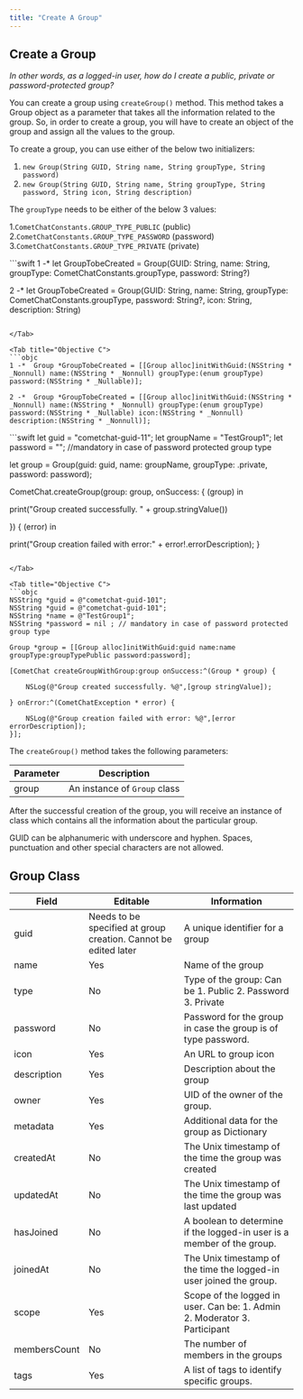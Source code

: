 ```yaml
---
title: "Create A Group"
---
```




## Create a Group

*In other words, as a logged-in user, how do I create a public, private or password-protected group?*

You can create a group using `createGroup()` method. This method takes a Group object as a parameter that takes all the information related to the group. So, in order to create a group, you will have to create an object of the group and assign all the values to the group.

To create a group, you can use either of the below two initializers:

1. `new Group(String GUID, String name, String groupType, String password)`
2. `new Group(String GUID, String name, String groupType, String password, String icon, String description)`

The `groupType` needs to be either of the below 3 values:

1.`CometChatConstants.GROUP_TYPE_PUBLIC` (public) 2.`CometChatConstants.GROUP_TYPE_PASSWORD` (password) 3.`CometChatConstants.GROUP_TYPE_PRIVATE` (private)

<Tabs>
<Tab title="Swift">
```swift
1 -* let GroupTobeCreated = Group(GUID: String, name: String, groupType: CometChatConstants.groupType, password: String?)

2 -* let GroupTobeCreated = Group(GUID: String, name: String, groupType: CometChatConstants.groupType, password: String?, icon: String, description: String)
```

</Tab>

<Tab title="Objective C">
```objc
1 -*  Group *GroupTobeCreated = [[Group alloc]initWithGuid:(NSString * _Nonnull) name:(NSString * _Nonnull) groupType:(enum groupType) password:(NSString * _Nullable)];
    
2 -*  Group *GroupTobeCreated = [[Group alloc]initWithGuid:(NSString * _Nonnull) name:(NSString * _Nonnull) groupType:(enum groupType) password:(NSString * _Nullable) icon:(NSString * _Nonnull) description:(NSString * _Nonnull)];
```

</Tab>

</Tabs>

<Tabs>
<Tab title="Swift">
```swift
let guid = "cometchat-guid-11";
let groupName = "TestGroup1";
let password = ""; //mandatory in case of password protected group type

let group = Group(guid: guid, name: groupName, groupType: .private, password: password);

CometChat.createGroup(group: group, onSuccess: { (group) in

  print("Group created successfully. " + group.stringValue())

}) { (error) in

  print("Group creation failed with error:" + error!.errorDescription);
}
```

</Tab>

<Tab title="Objective C">
```objc
NSString *guid = @"cometchat-guid-101";
NSString *guid = @"cometchat-guid-101";
NSString *name = @"TestGroup1";
NSString *password = nil ; // mandatory in case of password protected group type

Group *group = [[Group alloc]initWithGuid:guid name:name groupType:groupTypePublic password:password];

[CometChat createGroupWithGroup:group onSuccess:^(Group * group) {
    
    NSLog(@"Group created successfully. %@",[group stringValue]);
    
} onError:^(CometChatException * error) {
    
    NSLog(@"Group creation failed with error: %@",[error errorDescription]);
}];
```

</Tab>

</Tabs>

The `createGroup()` method takes the following parameters:

| Parameter | Description                  |
| --------- | ---------------------------- |
| group     | An instance of `Group` class |

After the successful creation of the group, you will receive an instance of class which contains all the information about the particular group.

<Warning>

GUID can be alphanumeric with underscore and hyphen. Spaces, punctuation and other special characters are not allowed.

</Warning>

## Group Class

| Field        | Editable                                                        | Information                                                               |
| ------------ | --------------------------------------------------------------- | ------------------------------------------------------------------------- |
| guid         | Needs to be specified at group creation. Cannot be edited later | A unique identifier for a group                                           |
| name         | Yes                                                             | Name of the group                                                         |
| type         | No                                                              | Type of the group: Can be 1. Public 2. Password 3. Private                |
| password     | No                                                              | Password for the group in case the group is of type password.             |
| icon         | Yes                                                             | An URL to group icon                                                      |
| description  | Yes                                                             | Description about the group                                               |
| owner        | Yes                                                             | UID of the owner of the group.                                            |
| metadata     | Yes                                                             | Additional data for the group as Dictionary                               |
| createdAt    | No                                                              | The Unix timestamp of the time the group was created                      |
| updatedAt    | No                                                              | The Unix timestamp of the time the group was last updated                 |
| hasJoined    | No                                                              | A boolean to determine if the logged-in user is a member of the group.    |
| joinedAt     | No                                                              | The Unix timestamp of the time the logged-in user joined the group.       |
| scope        | Yes                                                             | Scope of the logged in user. Can be: 1. Admin 2. Moderator 3. Participant |
| membersCount | No                                                              | The number of members in the groups                                       |
| tags         | Yes                                                             | A list of tags to identify specific groups.                               |

